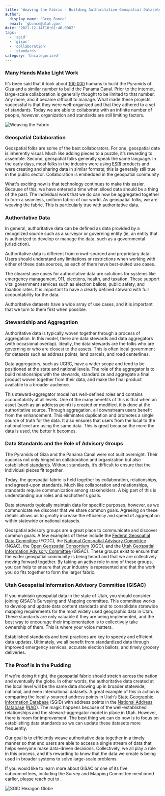 ```yaml
---
title: 'Weaving the Fabric - Building Authoritative Geospatial Datasets through Collaboration, Relationships, and Data Standards'
author:
  display_name: 'Greg Bunce'
  email: 'gbunce@utah.gov'
date: '2021-12-14T10:01:46.000Z'
tags:
  - 'sgid'
  - 'gisac'
  - 'collaboration'
  - 'standards'
category: 'Uncategorized'
---
```


### Many Hands Make Light Work



It’s been said that it took about [100,000](https://www.historymuseum.ca/cmc/exhibitions/civil/egypt/egca12e.html#:~:text=The%20Greek%20historian%20Herodotus%20was,creates%20a%20very%20stable%20structure.) humans to build the Pyramids of Giza and a [similar number](https://www.peoplesworld.org/article/today-in-labor-history-panama-canal-built-by-75-000-opens/) to build the Panama Canal. Prior to the internet, large-scale collaboration is generally thought to be limited to that number. Any more, and it became difficult to manage. What made these projects successful is that they were well-organized and that they adhered to a set of standards. Today we are able to collaborate with an infinite number of people, however, organization and standards are still limiting factors.

![Weaving the Fabric](../../images/pillar-blog/2021-12-14-weaving-the-geospatial-fabric/weaving_the_fabric.png)


### Geospatial Collaboration



Geospatial folks are some of the best collaborators. For one, geospatial data is inherently visual. Much like adding pieces to a puzzle, it’s rewarding to assemble. Second, geospatial folks generally speak the same language. In the early days, most folks in the industry were using [ESRI](https://www.esri.com/en-us/home)
products and were creating and sharing data in similar formats; this is generally still true in the public sector. Collaboration is embedded in the geospatial community

What's exciting now is that technology continues to make this easier. Because of this, we have entered a time when siloed data should be a thing of the past. The individual work that we do can now be aggregated together to form a seamless, uniform fabric of our world. As geospatial folks, we are weaving the fabric. This is particularly true with authoritative data.

### Authoritative Data



In general, authoritative data can be defined as data provided by a recognized source such as a surveyor or governing entity (ie, an entity that is authorized to develop or manage the data, such as a governmental jurisdiction).

Authoritative data is different from crowd-sourced and proprietary data. Users should understand any limitations or restrictions when working with either of these data sources, as each of them have best-suited use cases.

The clearest use cases for authoritative data are solutions for systems like emergency management, 911, elections, health, and taxation. These support vital government services such as election ballots, public safety, and taxation rates. It is important to have a clearly defined steward with full accountability for the data.

Authoritative datasets have a wide array of use cases, and it is important that we turn to them first when possible.

### Stewardship and Aggregation



Authoritative data is typically woven together through a process of aggregation. In this model, there are data stewards and data aggregators (with occasional overlap). Ideally, the data stewards are the folks who are governing or who are closest to the assets. This is often local government for datasets such as address points, land parcels, and road centerlines.

Data aggregators, such as UGRC, have a wider scope and tend to be positioned at the state and national levels. The role of the aggregator is to build relationships with the stewards, standardize and aggregate a final product woven together from their data, and make the final product available to a broader audience.

This steward-aggregator model has well-defined roles and contains accountability at all levels. One of the many benefits of this is that when an asset (such as an address point) is created or modified, it is done at the authoritative source. Through aggregation, all downstream users benefit from the enhancement. This eliminates duplication and promotes a single source of truth for the data. It also ensures that users from the local to the national level are using the same data. This is great because the more the data is used, the better it becomes.

### Data Standards and the Role of Advisory Groups



The Pyramids of Giza and the Panama Canal were not built overnight. Their success not only hinged on collaboration and organization but also established [standards](https://www.fgdc.gov/ngac/meetings/march-2017/ngac-paper-geospatial-standards-a-national-asset.pdf). Without standards, it’s difficult to ensure that the individual pieces fit together.

Today, the geospatial fabric is held together by collaboration, relationships, and agreed-upon standards. Much like collaboration and relationships, standards require communication among stakeholders. A big part of this is understanding our roles and eachother's goals.

Data stewards typically maintain data for specific purposes, however, as we communicate we discover that we share common goals. Agreeing on these details allows us to greatly increase the efficiency and speed of aggregation within statewide or national datasets.

Geospatial advisory groups are a great place to communicate and discover common goals. A few examples of these include the [Federal Geospatial Data Committee](https://www.fgdc.gov/) (FGDC), the [National Geospatial Advisory Committee](https://www.fgdc.gov/ngac) (NGAC), the [Open Geospatial Consortium](https://www.ogc.org/) (OGC), and the [Utah Geospatial Information Advisory Committee](/collaboration/) (GISAC). These groups exist to ensure that the wider geospatial community is being heard and that we are collectively moving forward together. By taking an active role in one of these groups, you can help to ensure that your industry is represented and that the work you do fits together to form the larger fabric.

### Utah Geospatial Information Advisory Committee (GISAC)



If you maintain geospatial data in the state of Utah, you should consider joining GISAC’s Surveying and Mapping committee. This committee works to develop and update data content standards and to consolidate statewide mapping requirements for the most widely used geographic data in Utah. These standards are only valuable if they are being implemented, and the best way to encourage their implementation is to collectively take ownership of them. This is where your voice matters.

Established standards and best practices are key to speedy and efficient data updates. Ultimately, we all benefit from standardized data through improved emergency services, accurate election ballots, and timely grocery deliveries.

### The Proof is in the Pudding



If we're doing it right, the geospatial fabric should stretch across the nation and eventually the globe. In other words, the authoritative data created at the local level will be the same data showing up in broader statewide, national, and even international datasets. A great example of this in action is comparing the locally-sourced address points in Utah’s [State Geographic Information Database](https://opendata.gis.utah.gov/datasets/utah-address-points/explore) (SGID) with address points in the [National Address Database](https://usdot.maps.arcgis.com/apps/instant/minimalist/index.html?appid=2c27531e71b94d48b1a4e12207e7f2c3) ([NAD](https://www.transportation.gov/gis/national-address-database)). The magic happens because of the well-established relationships and the steward-aggregator model in place in Utah. However, there is room for improvement. The best thing we can do now is to focus on establishing data standards so we can update these datasets more frequently.

Our goal is to efficiently weave authoritative data together in a timely manner so that end users are able to access a single stream of data that helps everyone make data-driven decisions. Collectively, we all play a role in this process, and it's rewarding to know that the data we create is being used in broader systems to solve large-scale problems.

If you would like to learn more about GISAC or one of its five subcommittees, including the Survey and Mapping Committee mentioned earlier, please reach out to <Contacts inline subject={frontmatter.title} contactKey='gisac' />.

![SGID Hexagon Globe](../../images/pillar-blog/2021-12-14-weaving-the-geospatial-fabric/hex_globe_sgid.png)
